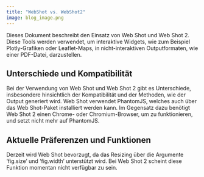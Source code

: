 ```yaml
---
title: "WebShot vs. WebShot2"
image: blog_image.png
---
```


Dieses Dokument beschreibt den Einsatz von Web Shot und Web Shot 2. Diese Tools werden verwendet, um interaktive Widgets, wie zum Beispiel Plotly-Grafiken oder Leaflet-Maps, in nicht-interaktiven Outputformaten, wie einer PDF-Datei, darzustellen.

## Unterschiede und Kompatibilität

Bei der Verwendung von Web Shot und Web Shot 2 gibt es Unterschiede, insbesondere hinsichtlich der Kompatibilität und der Methoden, wie der Output generiert wird. Web Shot verwendet PhantomJS, welches auch über das Web Shot-Paket installiert werden kann. Im Gegensatz dazu benötigt Web Shot 2 einen Chrome- oder Chromium-Browser, um zu funktionieren, und setzt nicht mehr auf PhantomJS.

## Aktuelle Präferenzen und Funktionen

Derzeit wird Web Shot bevorzugt, da das Resizing über die Argumente 'fig.size' und 'fig.width' unterstützt wird. Bei Web Shot 2 scheint diese Funktion momentan nicht verfügbar zu sein.

